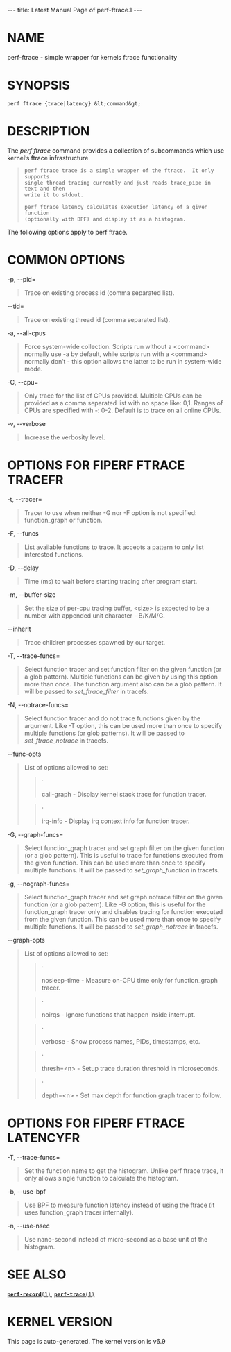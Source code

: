 ---
title: Latest Manual Page of perf-ftrace.1
---


= NAME =

perf-ftrace - simple wrapper for kernels ftrace functionality

= SYNOPSIS =

<pre>perf ftrace {trace|latency} &lt;command&gt;</pre>
= DESCRIPTION =

The ''perf ftrace'' command provides a collection of subcommands which use kernel’s ftrace infrastructure.

<blockquote><pre>perf ftrace trace is a simple wrapper of the ftrace.  It only supports
single thread tracing currently and just reads trace_pipe in text and then
write it to stdout.

perf ftrace latency calculates execution latency of a given function
(optionally with BPF) and display it as a histogram.</pre></blockquote>
The following options apply to perf ftrace.

= COMMON OPTIONS =

-p, --pid=

<blockquote>Trace on existing process id (comma separated list).
</blockquote>
--tid=

<blockquote>Trace on existing thread id (comma separated list).
</blockquote>
-a, --all-cpus

<blockquote>Force system-wide collection. Scripts run without a &lt;command&gt; normally use -a by default, while scripts run with a &lt;command&gt; normally don’t - this option allows the latter to be run in system-wide mode.
</blockquote>
-C, --cpu=

<blockquote>Only trace for the list of CPUs provided. Multiple CPUs can be provided as a comma separated list with no space like: 0,1. Ranges of CPUs are specified with -: 0-2. Default is to trace on all online CPUs.
</blockquote>
-v, --verbose

<blockquote>Increase the verbosity level.
</blockquote>
= OPTIONS FOR FIPERF FTRACE TRACEFR =

-t, --tracer=

<blockquote>Tracer to use when neither -G nor -F option is not specified: function_graph or function.
</blockquote>
-F, --funcs

<blockquote>List available functions to trace. It accepts a pattern to only list interested functions.
</blockquote>
-D, --delay

<blockquote>Time (ms) to wait before starting tracing after program start.
</blockquote>
-m, --buffer-size

<blockquote>Set the size of per-cpu tracing buffer, &lt;size&gt; is expected to be a number with appended unit character - B/K/M/G.
</blockquote>
--inherit

<blockquote>Trace children processes spawned by our target.
</blockquote>
-T, --trace-funcs=

<blockquote>Select function tracer and set function filter on the given function (or a glob pattern). Multiple functions can be given by using this option more than once. The function argument also can be a glob pattern. It will be passed to ''set_ftrace_filter'' in tracefs.
</blockquote>
-N, --notrace-funcs=

<blockquote>Select function tracer and do not trace functions given by the argument. Like -T option, this can be used more than once to specify multiple functions (or glob patterns). It will be passed to ''set_ftrace_notrace'' in tracefs.
</blockquote>
--func-opts

<blockquote>List of options allowed to set:

<blockquote>·

call-graph - Display kernel stack trace for function tracer.
</blockquote>
<blockquote>·

irq-info - Display irq context info for function tracer.
</blockquote></blockquote>
-G, --graph-funcs=

<blockquote>Select function_graph tracer and set graph filter on the given function (or a glob pattern). This is useful to trace for functions executed from the given function. This can be used more than once to specify multiple functions. It will be passed to ''set_graph_function'' in tracefs.
</blockquote>
-g, --nograph-funcs=

<blockquote>Select function_graph tracer and set graph notrace filter on the given function (or a glob pattern). Like -G option, this is useful for the function_graph tracer only and disables tracing for function executed from the given function. This can be used more than once to specify multiple functions. It will be passed to ''set_graph_notrace'' in tracefs.
</blockquote>
--graph-opts

<blockquote>List of options allowed to set:

<blockquote>·

nosleep-time - Measure on-CPU time only for function_graph tracer.
</blockquote>
<blockquote>·

noirqs - Ignore functions that happen inside interrupt.
</blockquote>
<blockquote>·

verbose - Show process names, PIDs, timestamps, etc.
</blockquote>
<blockquote>·

thresh=&lt;n&gt; - Setup trace duration threshold in microseconds.
</blockquote>
<blockquote>·

depth=&lt;n&gt; - Set max depth for function graph tracer to follow.
</blockquote></blockquote>
= OPTIONS FOR FIPERF FTRACE LATENCYFR =

-T, --trace-funcs=

<blockquote>Set the function name to get the histogram. Unlike perf ftrace trace, it only allows single function to calculate the histogram.
</blockquote>
-b, --use-bpf

<blockquote>Use BPF to measure function latency instead of using the ftrace (it uses function_graph tracer internally).
</blockquote>
-n, --use-nsec

<blockquote>Use nano-second instead of micro-second as a base unit of the histogram.
</blockquote>
= SEE ALSO =

[[Latest Manual Page of perf-record.1|<tt>'''perf-record'''(1)</tt>]], [[Latest Manual Page of perf-trace.1|<tt>'''perf-trace'''(1)</tt>]]


= KERNEL VERSION =

This page is auto-generated.  The kernel version is v6.9